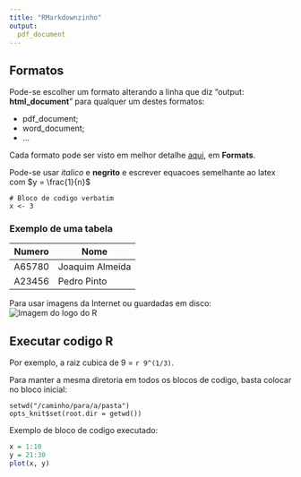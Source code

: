 ```yaml
---
title: "RMarkdownzinho"
output:
  pdf_document
---
```


## Formatos
Pode-se escolher um formato  alterando a linha que diz 
"output: **html_document**" para qualquer um destes formatos:

* pdf_document;
* word_document; 
* ...

Cada formato pode ser visto em melhor detalhe 
[aqui](http://rmarkdown.rstudio.com), em **Formats**.

Pode-se usar  *italico* e  **negrito** e escrever equacoes 
semelhante ao latex com $y = \frac{1}{n}$ 

```
# Bloco de codigo verbatim
x <- 3
```

### Exemplo de uma tabela

Numero  | Nome
------------- | -------------
A65780  | Joaquim Almeida
A23456 | Pedro Pinto

Para usar imagens da Internet ou guardadas em disco: 
![Imagem do logo do R](https://www.r-project.org/Rlogo.png)

## Executar codigo R

Por exemplo, a raiz cubica de 9 = `r 9^(1/3)`.

Para manter a mesma diretoria em todos os blocos de codigo, basta colocar no bloco inicial:
```
setwd("/caminho/para/a/pasta")
opts_knit$set(root.dir = getwd())
```

Exemplo de bloco de codigo executado:
```r
x = 1:10
y = 21:30
plot(x, y)
```
